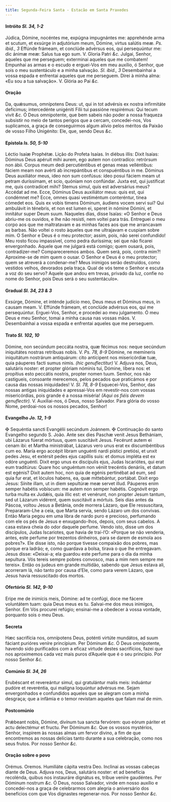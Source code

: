 ```yaml
---
title: Segunda-Feira Santa - Estacão em Santa Praxedes
---
```


#### Intróito <em>Sl. 34, 1-2</em>

<div class="grid grid-cols-2 gap-5">
  <span class="text-justify">
    Júdica, Dómine, nocéntes me, expúgna impugnántes me: apprehénde arma et
    scutum, et exsúrge in adjutórium meum, Dómine, virtus salútis meæ.
    <em>Ps. ibid., 3</em> Effúnde frámeam, et conclúde advérsus eos, qui persequúntur
    me: dic ánimæ meæ: Salus tua ego sum. V. Gloria Patri
    <em>&c.</em>
  </span>
  <span class="text-justify">
    Julgai, Senhor, aqueles que me perseguem; exterminai aqueles que me
    combatem! Empunhai as armas e o escudo e erguei-Vos em meu auxílio, ó
    Senhor, que sois o meu sustentáculo e a minha salvação.
    <em>Sl. ibid., 3</em> Desembainhai a vossa espada e enfrentai aqueles que me
    perseguem. Direi à minha alma: «Eu sou a tua salvação». V. Glória ao Pai
    <em>&c.</em>
  </span>
</div>

#### Oração

<div class="grid grid-cols-2 gap-5">
  <span class="text-justify">
    Da, quǽsumus, omnípotens Deus: ut, qui in tot advérsis ex nostra infirmitáte
    defícimus; intercedénte unigéniti Fílii tui passióne respirémus: Qui tecum
    vivit <em>&c.</em>
  </span>
  <span class="text-justify">
    Ó Deus omnipotente, que bem sabeis não poder a nossa fraqueza subsistir no
    meio de tantos perigos que a cercam, concedei-nos, Vos suplicamos, a graça
    de conseguirmos algum alívio pelos méritos da Paixão de vosso Filho
    Unigénito: Ele, que, sendo Deus <em>&c.</em>
  </span>
</div>

#### Epístola <em>Is. 50, 5-10</em>

<div class="grid grid-cols-2 gap-5">
  <span class="text-justify">Léctio Isaíæ Prophétæ.</span>
  <span class="text-justify">Lição do Profeta Isaías.</span>
  <span class="text-justify">
    In diébus illis: Dixit Isaías: Dóminus Deus apéruit mihi aurem, ego autem
    non contradíco: retrórsum non ábii. Corpus meum dedi percutiéntibus et genas
    meas velléntibus: fáciem meam non avérti ab increpántibus et conspuéntibus
    in me. Dóminus Deus auxiliátor meus, ideo non sum confúsus: ídeo posui
    fáciem meam ut petram duríssimam, et scio, quóniam non confúndar. Juxta est,
    qui justíficat me, quis contradícet mihi? Stemus simul, quis est adversárius
    meus? Accédat ad me. Ecce, Dóminus Deus auxiliátor meus: quis est, qui
    condémnet me? Ecce, omnes quasi vestiméntum conteréntur, tinea cómedet eos.
    Quis ex vobis timens Dóminum, áudiens vocem servi sui? Qui ambulávit in
    ténebris, et non est lumen ei, speret in nómine Dómini, et innitátur super
    Deum suum.
  </span>
  <span class="text-justify">
    Naqueles dias, disse Isaías: «O Senhor e Deus abriu-me os ouvidos, e lhe não
    resisti, nem voltei para trás. Entreguei o meu corpo aos que me maltratavam
    e as minhas faces aos que me arrancavam as barbas. Não voltei o rosto
    àqueles que me ultrajavam e cuspiam sobre mim. O Senhor e Deus é o meu
    protector; assim, pois, não serei confundido! Meu rosto ficou impassível,
    como pedra duríssima; sei que não ficarei envergonhado. Aquele que me
    julgará está comigo; quem ousará, pois, contradizer-me? Compareceremos
    ambos. Quem será, pois, contra mim?! Aproxime-se de mim quem o ousar. O
    Senhor e Deus é o meu protector; quem se atreverá a condenar-me? Meus
    inimigos serão destruídos, como vestidos velhos, devorados pela traça. Qual
    de vós teme o Senhor e escuta a voz do seu servo? Aquele que andou em
    trevas, privado da luz, confie no nome do Senhor, pois Deus será o seu
    sustentáculo».
  </span>
</div>

#### Gradual <em>Sl. 34, 23 & 3</em>

<div class="grid grid-cols-2 gap-5">
  <span class="text-justify">
    Exsúrge, Dómine, et inténde judício meo, Deus meus et Dóminus meus, in
    causam meam. V. Effúnde frámeam, et conclúde advérsus eos, qui me
    persequúntur.
  </span>
  <span class="text-justify">
    Erguei-Vos, Senhor, e procedei ao meu julgamento. Ó meu Deus e meu Senhor,
    tomai a minha causa nas vossas mãos. V. Desembainhai a vossa espada e
    enfrentai aqueles que me perseguem.
  </span>
</div>

#### Trato <em>Sl. 102, 10</em>

<div class="grid grid-cols-2 gap-5">
  <span class="text-justify">
    Dómine, non secúndum peccáta nostra, quæ fécimus nos: neque secúndum
    iniquitátes nostras retríbuas nobis. V. <em>Ps. 78, 8-9</em> Dómine, ne
    memíneris iniquitátum nostrárum antiquárum: cito antícipent nos misericórdiæ
    tuæ, quia páuperes facti sumus nimis. <em>(hic genuflectitur)</em> V. Adjuva
    nos, Deus, salutáris noster: et propter glóriam nóminis tui, Dómine, líbera
    nos: et propítius esto peccátis nostris, propter nomen tuum.
  </span>
  <span class="text-justify">
    Senhor, nos não castigueis, consoante merecemos, pelos pecados que
    praticámos e por causa das nossas iniquidades! V. <em>Sl. 78, 8-9</em>
    Esquecei-Vos, Senhor, das nossas antigas iniquidades e apressai-Vos em revestir-nos
    com vossas misericórdias, pois grande é a nossa miséria!
    <em>(Aqui os fiéis devem genuflectir).</em> V. Auxiliai-nos, ó Deus, nosso
    Salvador. Para glória do vosso Nome, perdoai-nos os nossos pecados, Senhor!
  </span>
</div>

#### Evangelho <em>Jo. 12, 1-9</em>

<div class="grid grid-cols-2 gap-5">
  <span class="text-justify">
    <span class="text-red-500">&#10016;</span> Sequéntia sancti Evangélii
    secúndum Joánnem.
  </span>
  <span class="text-justify">
    <span class="text-red-500">&#10016;</span> Continuação do santo Evangelho
    segundo S. João.
  </span>
  <span class="text-justify">
    Ante sex dies Paschæ venit Jesus Bethániam, ubi Lázarus fúerat mórtuus, quem
    suscitávit Jesus. Fecérunt autem ei cenam ibi: et Martha ministrábat,
    Lázarus vero unus erat ex discumbéntibus cum eo. María ergo accépit libram
    unguénti nardi pístici pretiósi, et unxit pedes Jesu, et extérsit pedes ejus
    capíllis suis: et domus impléta est ex odóre unguénti. Dixit ergo unus ex
    discípulis ejus, Judas Iscariótes, qui erat eum traditúrus: Quare hoc
    unguéntum non véniit trecéntis denáriis, et datum est egénis? Dixit autem
    hoc, non quia de egénis pertinébat ad eum, sed quia fur erat, et lóculos
    habens, ea, quæ mittebántur, portábat. Dixit ergo Jesus: Sínite illam, ut in
    diem sepultúræ meæ servet illud. Páuperes enim semper habétis vobíscum: me
    autem non semper habétis. Cognóvit ergo turba multa ex Judǽis, quia illic
    est: et venérunt, non propter Jesum tantum, sed ut Lázarum vidérent, quem
    suscitávit a mórtuis.
  </span>
  <span class="text-justify">
    Seis dias antes da Páscoa, voltou Jesus a Betânia, onde morrera Lázaro, que
    Ele ressuscitara, Prepararam-Lhe a ceia, que Marta servia, sendo Lázaro um
    dos convivas. Então Maria pegou em uma libra de nardo puro e precioso,
    perfumando com ele os pés de Jesus e enxugando-lhos, depois, com seus
    cabelos. A casa estava cheia do odor daquele perfume. Vendo isto, disse um
    dos discípulos, Judas Iscariotes, que havia de traí-l’O: «Porque se não
    venderia, antes, este perfume por trezentos dinheiros, para se darem de
    esmola aos pobres?». Ele disse isto, não porque tivesse compaixão dos
    pobres, mas porque era ladrão; e, como guardava a bolsa, tirava o que lhe
    entregavam. Jesus disse: «Deixai-a; ela guardou este perfume para o dia da
    minha sepultura. Vós tereis sempre pobres convosco, mas a mim nem sempre me
    tereis». Então os judeus em grande multidão, sabendo que Jesus estava ali,
    acorreram lá, não tanto por causa d’Ele, como para verem Lázaro, que Jesus
    havia ressuscitado dos mortos.
  </span>
</div>

#### Ofertório <em>Sl. 142, 9-10</em>

<div class="grid grid-cols-2 gap-5">
  <span class="text-justify">
    Eripe me de inimícis meis, Dómine: ad te confúgi, doce me fácere voluntátem
    tuam: quia Deus meus es tu.
  </span>
  <span class="text-justify">
    Salvai-me dos meus inimigos, Senhor. Em Vós procurei refúgio; ensinai-me a
    obedecer à vossa vontade, porquanto sois o meu Deus.
  </span>
</div>

#### Secreta

<div class="grid grid-cols-2 gap-5">
  <span class="text-justify">
    Hæc sacrifícia nos, omnípotens Deus, poténti virtúte mundátos, ad suum
    fáciant purióres veníre princípium. Per Dóminum <em>&c.</em>
  </span>
  <span class="text-justify">
    Ó Deus omnipotente, havendo sido purificados com a eficaz virtude destes
    sacrifícios, fazei que nos aproximemos cada vez mais puros d’Aquele que é o
    seu princípio. Por nosso Senhor <em>&c.</em>
  </span>
</div>

#### Comúnio <em>Sl. 34, 26</em>

<div class="grid grid-cols-2 gap-5">
  <span class="text-justify">
    Erubéscant et revereántur simul, qui gratulántur malis meis: induántur
    pudóre et reveréntia, qui malígna loquúntur advérsus me.
  </span>
  <span class="text-justify">
    Sejam envergonhados e confundidos aqueles que se alegram com a minha
    desgraça; que a infâmia e o temor revistam aqueles que falam mal de mim.
  </span>
</div>

#### Postcomúnio

<div class="grid grid-cols-2 gap-5">
  <span class="text-justify">
    Prǽbeant nobis, Dómine, divínum tua sancta fervórem: quo eórum páriter et
    actu delectémur et fructu. Per Dóminum <em>&c.</em>
  </span>
  <span class="text-justify">
    Que os vossos mystérios, Senhor, inspirem às nossas almas um fervor divino,
    a fim de que encontremos as nossas delícias tanto durante a sua celebração,
    como nos seus frutos. Por nosso Senhor <em>&c.</em>
  </span>
</div>

#### Oração sobre o povo

<div class="grid grid-cols-2 gap-5">
  <span class="text-red-500 text-center">Orémus.</span>
  <span class="text-red-500 text-center">Oremos.</span>
  <span class="text-justify">Humiliáte cápita vestra Deo.</span>
  <span class="text-justify">Inclinai as vossas cabeças diante de Deus.</span>
  <span class="text-justify">
    Adjuva nos, Deus, salutáris noster: et ad benefícia recolénda, quibus nos
    instauráre dignátus es, tríbue veníre gaudéntes. Per Dóminum nostrum
    <em>&c.</em>
  </span>
  <span class="text-justify">
    Ó Deus, nosso Salvador, vinde em nosso auxílio e concedei-nos a graça de
    celebrarmos com alegria o aniversário dos benefícios com que Vos dignastes
    regenerar-nos. Por nosso Senhor <em>&c.</em>
  </span>
</div>
